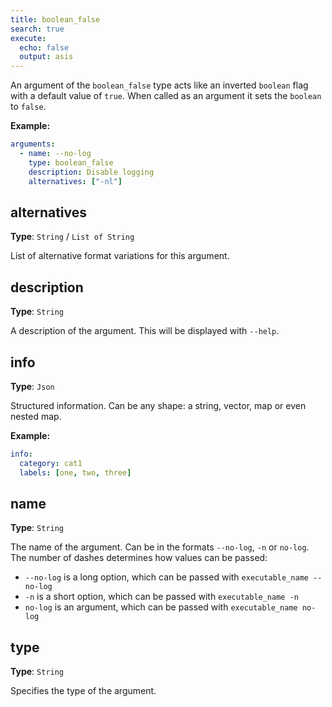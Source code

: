 ```yaml
---
title: boolean_false
search: true
execute:
  echo: false
  output: asis
---
```


An argument of the `boolean_false` type acts like an inverted `boolean` flag with a default value of `true`. When called as an argument it sets the `boolean` to `false`.

**Example:**

```yaml
arguments:
  - name: --no-log
    type: boolean_false
    description: Disable logging
    alternatives: ["-nl"]

```

## alternatives

**Type**: `String` / `List of String`

List of alternative format variations for this argument.

## description

**Type**: `String`

A description of the argument. This will be displayed with `--help`.

## info

**Type**: `Json`

Structured information. Can be any shape: a string, vector, map or even nested map.

**Example:**

```yaml
info:
  category: cat1
  labels: [one, two, three]
```

## name

**Type**: `String`

The name of the argument. Can be in the formats `--no-log`, `-n` or `no-log`. The number of dashes determines how values can be passed:  

  - `--no-log` is a long option, which can be passed with `executable_name --no-log`
  - `-n` is a short option, which can be passed with `executable_name -n`
  - `no-log` is an argument, which can be passed with `executable_name no-log`  


## type

**Type**: `String`

Specifies the type of the argument.

